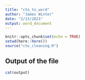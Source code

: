 ```yaml
---
title: "cto_to_word"
author: "James Winter"
date: "2/13/2021"
output: word_document
---
```


```r
knitr::opts_chunk$set(echo = TRUE)
setwd(here::here())
source("cto_cleaning.R")
```

## Output of the file

```r
cat(output)
```
